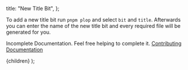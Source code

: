 
  title: "New Title Bit",
};

To add a new title bit run `pnpm plop` and select `bit` and `title`. Afterwards
you can enter the name of the new title bit and every required file will be
generated for you.

Incomplete Documentation. Feel free helping to complete it. [Contributing Documentation](/docs/Contributing/documentation)

  <DocLayout meta={meta}>
    <Card>
      <CardContent>{children}</CardContent>
    </Card>
  </DocLayout>
);
